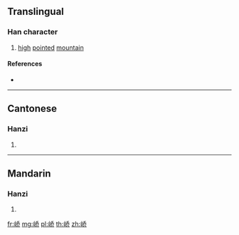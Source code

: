 {{also|嶠}}
==Translingual==

===Han character===
{{Han char|rn=46|rad=山|as=06|sn=9|four=|canj=UHKL|ids=⿰山乔}}

# [[high]] [[point]]ed [[mountain]]

====References====
* {{Han ref|kx=0311.061|hdz=10770.160|uh=5CE4|ud=23780}}

----

==Cantonese==

===Hanzi===
{{yue-hanzi|jyut=[[giu6]], [[kiu4]]|y=giu6, kiu4|tra=嶠}}

# {{defn|lang=yue|sort=山06}}

----

==Mandarin==

===Hanzi===
{{cmn-hanzi|tra=嶠|pin=[[jiào]] ([[jiao4]])|wg=chiao<sup>4</sup>}}

# {{defn|lang=cmn|sort=山06}}

[[fr:峤]]
[[mg:峤]]
[[pl:峤]]
[[th:峤]]
[[zh:峤]]